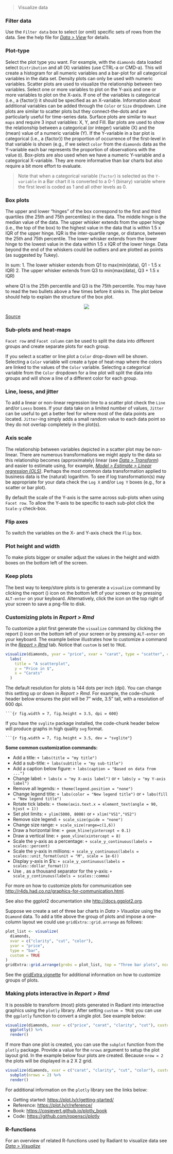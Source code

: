 > Visualize data

### Filter data

Use the `Filter data` box to select (or omit) specific sets of rows from the data. See the help file for <a href="https://radiant-rstats.github.io/docs/data/view.html" target="_blank">_Data > View_</a> for details.

### Plot-type

Select the plot type you want. For example, with the `diamonds` data loaded select `Distribution` and all (X) variables (use CTRL-a or CMD-a). This will create a histogram for all numeric variables and a bar-plot for all categorical variables in the data set. Density plots can only be used with numeric variables. Scatter plots are used to visualize the relationship between two variables. Select one or more variables to plot on the Y-axis and one or more variables to plot on the X-axis. If one of the variables is categorical (i.e., a {factor}) it should be specified as an X-variable. Information about additional variables can be added through the `Color` or `Size` dropdown. Line plots are similar to scatter plots but they connect-the-dots and are particularly useful for time-series data. Surface plots are similar to `Heat maps` and require 3 input variables: X, Y, and Fill. Bar plots are used to show the relationship between a categorical (or integer) variable (X) and the (mean) value of a numeric variable (Y). If the Y-variable in a bar plot is categorical (i.e., a {factor}) the proportion of occurrence of the first-level in that variable is shown (e.g., if we select `color` from the `diamonds` data as the Y-variable each bar represents the proportion of observations with the value `D`). Box-plots are also used when we have a numeric Y-variable and a categorical X-variable. They are more informative than bar charts but also require a bit more effort to evaluate.

> Note that when a categorical variable (`factor`) is selected as the `Y-variable` in a Bar chart it is converted to a 0-1 (binary) variable where the first level is coded as 1 and all other levels as 0.

### Box plots

The upper and lower "hinges" of the box correspond to the first and third quartiles (the 25th and 75th percentiles) in the data. The middle hinge is the median value of the data. The upper whisker extends from the upper hinge (i.e., the top of the box) to the highest value in the data that is within 1.5 x IQR of the upper hinge. IQR is the inter-quartile range, or distance, between the 25th and 75th percentile. The lower whisker extends from the lower hinge to the lowest value in the data within 1.5 x IQR of the lower hinge. Data beyond the end of the whiskers could be outliers and are plotted as points (as suggested by Tukey).

In sum:
1. The lower whisker extends from Q1 to max(min(data), Q1 - 1.5 x IQR)
2. The upper whisker extends from Q3 to min(max(data), Q3 + 1.5 x IQR)

where Q1 is the 25th percentile and Q3 is the 75th percentile. You may have to read the two bullets above a few times before it sinks in. The plot below should help to explain the structure of the box plot.

<p align="center"><img src="https://radiant-rstats.github.io/docs/data/figures//boxplot.png"></p>
<a href="http://en.wikipedia.org/wiki/File:Boxplot_vs_PDF.svg" target="_blank">Source</a>

### Sub-plots and heat-maps

`Facet row` and `Facet column` can be used to split the data into different groups and create separate plots for each group.

If you select a scatter or line plot a `Color` drop-down will be shown. Selecting a `Color` variable will create a type of heat-map where the colors are linked to the values of the `Color` variable. Selecting a categorical variable from the `Color` dropdown for a line plot will split the data into groups and will show a line of a different color for each group.

### Line, loess, and jitter

To add a linear or non-linear regression line to a scatter plot check the `Line` and/or `Loess` boxes. If your data take on a limited number of values, `Jitter` can be useful to get a better feel for where most of the data points are located. `Jitter`-ing simply adds a small random value to each data point so they do not overlap completely in the plot(s).

### Axis scale

The relationship between variables depicted in a scatter plot may be non-linear. There are numerous transformations we might apply to the data so this relationship becomes (approximately) linear (see _<a href="https://radiant-rstats.github.io/docs/data/transform.html" target="_blank">Data > Transform</a>_) and easier to estimate using, for example, _<a href="https://radiant-rstats.github.io/docs/model/regress.html" target="_blank">Model > Estimate > Linear regression (OLS)</a>_. Perhaps the most common data transformation applied to business data is the (natural) logarithm. To see if log transformation(s) may be appropriate for your data check the `Log X` and/or `Log Y` boxes (e.g., for a scatter or bar plot).

By default the scale of the Y-axis is the same across sub-plots when using `Facet row`. To allow the Y-axis to be specific to each sub-plot click the `Scale-y` check-box.

### Flip axes

To switch the variables on the X- and Y-axis check the `Flip` box.

### Plot height and width

To make plots bigger or smaller adjust the values in the height and width boxes on the bottom left of the screen.

### Keep plots

The best way to keep/store plots is to generate a `visualize` command by clicking the report (<i title='Report results' class='fa fa-edit'></i>) icon on the bottom left of your screen or by pressing `ALT-enter` on your keyboard. Alternatively, click the <i title='Download' class='fa fa-download'></i> icon on the top right of your screen to save a png-file to disk.

### Customizing plots in _Report > Rmd_

To customize a plot first generate the `visualize` command by clicking the report (<i title='Report results' class='fa fa-edit'></i>) icon on the bottom left of your screen or by pressing `ALT-enter` on your keyboard. The example below illustrates how to customize a command in the <a href="https://radiant-rstats.github.io/docs/data/report_rmd.html" target="_blank">_Report > Rmd_</a> tab. Notice that `custom` is set to `TRUE`.

```r
visualize(diamonds, yvar = "price", xvar = "carat", type = "scatter", custom = TRUE) +
  labs(
    title = "A scatterplot", 
    y = "Price in $",
    x = "Carats"
  )
```

The default resolution for plots is 144 dots per inch (dpi). You can change this setting up or down in _Report > Rmd_. For example, the code-chunk header below ensures the plot will be 7" wide, 3.5" tall, with a resolution of 600 dpi.

```` ```{r fig.width = 7, fig.height = 3.5, dpi = 600} ````

If you have the `svglite` package installed, the code-chunk header below will produce graphs in high quality `svg` format.

```` ```{r fig.width = 7, fig.height = 3.5, dev = "svglite"} ````

**Some common customization commands:**

* Add a title: `+ labs(title = "my title")`
* Add a sub-title: `+ labs(subtitle = "my sub-title")`
* Add a caption below figure: `+ labs(caption = "Based on data from ...")`
* Change label: `+ labs(x = "my X-axis label")` or `+ labs(y = "my Y-axis label")`
* Remove all legends: `+ theme(legend.position = "none")`
* Change legend title: `+ labs(color = "New legend title")` or `+ labs(fill = "New legend title")`
* Rotate tick labels: `+ theme(axis.text.x = element_text(angle = 90, hjust = 1))`
* Set plot limits: `+ ylim(5000, 8000)` or `+ xlim("VS1","VS2")`
* Remove size legend: `+ scale_size(guide = "none")`
* Change size range: `+ scale_size(range=c(1,6))`
* Draw a horizontal line: `+ geom_hline(yintercept = 0.1)`
* Draw a vertical line: `+ geom_vline(xintercept = 8)`
* Scale the y-axis as a percentage: `+ scale_y_continuous(labels = scales::percent)`
* Scale the y-axis in millions: `+ scale_y_continuous(labels = scales::unit_format(unit = "M", scale = 1e-6))`
* Display y-axis in \$'s: `+ scale_y_continuous(labels = scales::dollar_format())`
* Use `,` as a thousand separator for the y-axis: `+ scale_y_continuous(labels = scales::comma)`

For more on how to customize plots for communication see <a href="http://r4ds.had.co.nz/graphics-for-communication.html" target="_blank">http://r4ds.had.co.nz/graphics-for-communication.html</a>.

See also the ggplot2 documentation site <a href="http://docs.ggplot2.org" target="_blank">http://docs.ggplot2.org</a>.

Suppose we create a set of three bar charts in _Data > Visualize_ using the `Diamond` data. To add a title above the group of plots and impose a one-column layout we could use `gridExtra::grid.arrange` as follows:

```r
plot_list <- visualize(
  diamonds, 
  xvar = c("clarity", "cut", "color"), 
  yvar = "price", 
  type = "bar", 
  custom = TRUE
) 
gridExtra::grid.arrange(grobs = plot_list, top = "Three bar plots", ncol = 1)
```

See the <a href="https://cran.r-project.org/web/packages/gridExtra/vignettes/arrangeGrob.html">gridExtra vignette</a> for additional information on how to customize groups of plots.

### Making plots interactive in _Report > Rmd_

It is possible to transform (most) plots generated in Radiant into interactive graphics using the `plotly` library. After setting `custom = TRUE` you can use the `ggplotly` function to convert a single plot. See example below:

```r
visualize(diamonds, xvar = c("price", "carat", "clarity", "cut"), custom = TRUE) %>%
  ggplotly() %>%
  render()
```

If more than one plot is created, you can use the `subplot` function from the `plotly` package. Provide a value for the `nrows` argument to setup the plot layout grid. In the example below four plots are created. Because `nrow = 2` the plots will be displayed in a 2 X 2 grid. 

```r
visualize(diamonds, xvar = c("carat", "clarity", "cut", "color"), custom = TRUE) %>%
  subplot(nrows = 2) %>%
  render()
```

For additional information on the `plotly` library see the links below:

* Getting started: <a href="https://plot.ly/r/getting-started/" target="_blank">https://plot.ly/r/getting-started/</a>
* Reference: <a href="https://plot.ly/r/reference/" target="_blank">https://plot.ly/r/reference/</a>
* Book: <a href="https://cpsievert.github.io/plotly_book" target="_blank">https://cpsievert.github.io/plotly_book</a>
* Code: <a href="https://github.com/ropensci/plotly" target="_blank">https://github.com/ropensci/plotly</a>

### R-functions

For an overview of related R-functions used by Radiant to visualize data see <a href = " https://radiant-rstats.github.io/radiant.data/reference/index.html#section-data-visualize" target="_blank">_Data > Visualize_</a>
